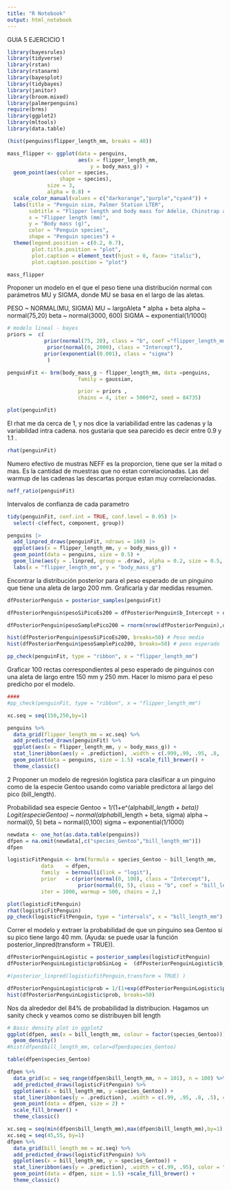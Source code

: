 ```yaml
---
title: "R Notebook"
output: html_notebook
---
```

GUIA 5 
EJERCICIO 1
```r
library(bayesrules)
library(tidyverse)
library(rstan)
library(rstanarm)
library(bayesplot)
library(tidybayes)
library(janitor)
library(broom.mixed)
library(palmerpenguins)
require(brms)
library(ggplot2)
library(mltools)
library(data.table)
```
```r
(hist(penguins$flipper_length_mm, breaks = 40))
```

```r
mass_flipper <- ggplot(data = penguins, 
                       aes(x = flipper_length_mm,
                           y = body_mass_g)) +
  geom_point(aes(color = species, 
                 shape = species),
             size = 3,
             alpha = 0.8) +
  scale_color_manual(values = c("darkorange","purple","cyan4")) +
  labs(title = "Penguin size, Palmer Station LTER",
       subtitle = "Flipper length and body mass for Adelie, Chinstrap and Gentoo Penguins",
       x = "Flipper length (mm)",
       y = "Body mass (g)",
       color = "Penguin species",
       shape = "Penguin species") +
  theme(legend.position = c(0.2, 0.7),
        plot.title.position = "plot",
        plot.caption = element_text(hjust = 0, face= "italic"),
        plot.caption.position = "plot")

mass_flipper
```
Proponer un modelo en el que el peso tiene una distribución normal con parámetros 
MU y SIGMA, donde MU se basa en el largo de las aletas.

PESO ~ NORMAL(MU, SIGMA)
MU ~ largoAleta * alpha + beta
alpha ~ normal(75,20)
beta ~ normal(3000, 600)
SIGMA ~ exponential(1/1000)

```r
# modelo lineal - bayes
priors =  c( 
            prior(normal(75, 20), class = "b", coef ="flipper_length_mm"),
             prior(normal(0, 2000), class = "Intercept"),
            prior(exponential(0.001), class = "sigma")
             )

penguinFit <- brm(body_mass_g ~ flipper_length_mm, data =penguins,
                       family = gaussian,

                       prior = priors ,
                       chains = 4, iter = 5000*2, seed = 84735)


```
```r
plot(penguinFit)

```
El rhat me da cerca de 1, y nos dice la variabilidad entre las cadenas y la variabildad intra cadena. nos gustaria que sea parecido es decir entre 0.9 y 1.1 .

```r
rhat(penguinFit)
```
Numero efectivo de mustras NEFF es la proporcion, tiene que ser la mitad o mas. 
Es la cantidad de muestras que no estan correlacionadas. Las del warmup de las cadenas las descartas porque estan muy correlacionadas. 

```r
neff_ratio(penguinFit)

```
Intervalos de confianza de cada parametro
```r
tidy(penguinFit, conf.int = TRUE, conf.level = 0.95) |> 
  select(-c(effect, component, group))
```


```r
penguins |> 
  add_linpred_draws(penguinFit, ndraws = 100) |> 
  ggplot(aes(x = flipper_length_mm, y = body_mass_g)) +
  geom_point(data = penguins, size = 0.5) +
  geom_line(aes(y = .linpred, group = .draw), alpha = 0.2, size = 0.5, color = clrs[6]) +
  labs(x = "flipper_length_mm", y = "body_mass_g")
```


Encontrar la distribución posterior para el peso esperado de un pinguino que tiene una aleta de largo 200 mm. Graficarla y dar medidas resumen.
```r
dfPosteriorPenguin = posterior_samples(penguinFit)

dfPosteriorPenguin$pesoSiPicoEs200 = dfPosteriorPenguin$b_Intercept + dfPosteriorPenguin$b_flipper_length_mm*200

dfPosteriorPenguin$pesoSamplePico200 = rnorm(nrow(dfPosteriorPenguin),dfPosteriorPenguin$pesoSiPicoEs200, dfPosteriorPenguin$sigma)

hist(dfPosteriorPenguin$pesoSiPicoEs200, breaks=50) # Peso medio
hist(dfPosteriorPenguin$pesoSamplePico200, breaks=50) # peos esperado

```


```r
pp_check(penguinFit, type = "ribbon", x = "flipper_length_mm")
```
Graficar 100 rectas correspondientes al peso esperado de pinguinos con una aleta de largo entre 150 mm y 250 mm. Hacer lo mismo para el peso predicho por el modelo.

```r
####
#pp_check(penguinFit, type = "ribbon", x = "flipper_length_mm")

xc.seq = seq(150,250,by=1)

penguins %>%
  data_grid(flipper_length_mm = xc.seq) %>%
  add_predicted_draws(penguinFit) %>%
  ggplot(aes(x = flipper_length_mm, y = body_mass_g)) +
  stat_lineribbon(aes(y = .prediction), .width = c(.999,.99, .95, .8, .5, 0.2), color = "#08519C") +
  geom_point(data = penguins, size = 1.5) +scale_fill_brewer() +
  theme_classic()
```

2 Proponer un modelo de regresión logística para clasificar a un pinguino como de la especie Gentoo usando como variable predictora al largo del pico (bill_length).

Probabilidad sea especie Gentoo = 1/(1+e^(alpha*bill_length + beta))
Logit(especieGentoo) ~ normal(alpha*bill_length + beta, sigma)
alpha ~ normal(0, 5)
beta ~ normal(0,100)
sigma ~ exponential(1/1000)
```r
newdata <- one_hot(as.data.table(penguins))
dfpen = na.omit(newdata[,c("species_Gentoo","bill_length_mm")])
dfpen
```

```r
logisticFitPenguin <- brm(formula = species_Gentoo ~ bill_length_mm,  
           data    = dfpen, 
           family  = bernoulli(link = "logit"),
           prior   = c(prior(normal(0, 100), class = "Intercept"),
                       prior(normal(0, 5), class = "b", coef = "bill_length_mm")),
           iter = 1000, warmup = 500, chains = 2,)

```
```r
plot(logisticFitPenguin)
rhat(logisticFitPenguin)
pp_check(logisticFitPenguin, type = "intervals", x = "bill_length_mm")
```

Correr el modelo y extraer la probabilidad de que un pinguino sea Gentoo si su pico tiene largo 40 mm. (Ayuda: se puede usar la función posterior_linpred(transform = TRUE)).


```r
dfPosteriorPenguinLogistic = posterior_samples(logisticFitPenguin)
dfPosteriorPenguinLogistic$probSinLog =  (dfPosteriorPenguinLogistic$b_Intercept + 40*dfPosteriorPenguinLogistic$b_bill_length_mm)

#(posterior_linpred(logisticFitPenguin,transform = TRUE) )

dfPosteriorPenguinLogistic$prob = 1/(1+exp(dfPosteriorPenguinLogistic$probSinLog))
hist(dfPosteriorPenguinLogistic$prob, breaks=50)
```

Nos da alrededor del 84% de probabilidad la distribucion. 
Hagamos un sanity check y veamos como se distribuyen bill length

```r
# Basic density plot in ggplot2
ggplot(dfpen, aes(x = bill_length_mm, colour = factor(species_Gentoo))) +
  geom_density()
#hist(dfpen$bill_length_mm, color=dfpen$species_Gentoo)
```

```r
table(dfpen$species_Gentoo)
```
```r
dfpen %>%
  data_grid(xc = seq_range(dfpen$bill_length_mm, n = 101), n = 100) %>%
  add_predicted_draws(logisticFitPenguin) %>%
  ggplot(aes(x = bill_length_mm, y =species_Gentoo)) +
  stat_lineribbon(aes(y = .prediction), .width = c(.99, .95, .8, .5), color = "#08519C") +
  geom_point(data = dfpen, size = 2) +
  scale_fill_brewer() +
  theme_classic()

xc.seq = seq(min(dfpen$bill_length_mm),max(dfpen$bill_length_mm),by=1)
xc.seq = seq(45,55, by=1)
dfpen %>%
  data_grid(bill_length_mm = xc.seq) %>%
  add_predicted_draws(logisticFitPenguin) %>%
  ggplot(aes(x = bill_length_mm, y = species_Gentoo)) +
  stat_lineribbon(aes(y = .prediction), .width = c(.99, .95), color = "#08519C") +
  geom_point(data = dfpen, size = 1.5) +scale_fill_brewer() +
  theme_classic()
```

